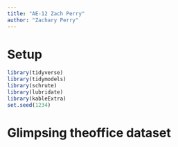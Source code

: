 ```yaml
---
title: "AE-12 Zach Perry"
author: "Zachary Perry"
---
```


# Setup
```r
library(tidyverse)
library(tidymodels)
library(schrute)
library(lubridate)
library(kableExtra)
set.seed(1234)
```

# Glimpsing theoffice dataset
```r

```

